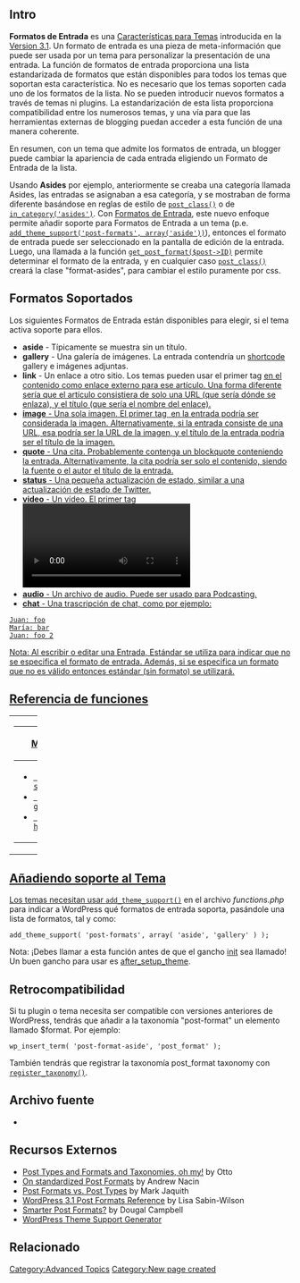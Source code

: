 {{Languages|
{{en|Post Formats}}
{{es|Formatos de Entrada}}
{{ja|Post Formats}}
{{pt-br|Formatos de Posts}}
{{ru|Форматы записей}}
{{zh-cn|文章形式}}
{{zh-tw|文章格式}}
}}

{{Stub}} 

==Intro==
'''Formatos de Entrada''' es una  [[Característica para Temas|Características para Temas]] introducida en la [[Version 3.1]]. Un formato de entrada es una pieza de meta-información que puede ser usada por un tema para personalizar la presentación de una entrada. La función de formatos de entrada proporciona una lista estandarizada de formatos que están disponibles para todos los temas que soportan esta característica. No es necesario que los temas soporten cada uno de los formatos de la lista. No se pueden introducir nuevos formatos a través de temas ni plugins. La estandarización de esta lista proporciona compatibilidad entre los numerosos temas, y una vía para que las herramientas externas de blogging puedan acceder a esta función de una manera coherente.

En resumen, con un tema que admite los formatos de entrada, un blogger puede cambiar la apariencia de cada entrada eligiendo un Formato de Entrada de la lista.

Usando '''Asides''' por ejemplo, anteriormente se creaba una categoría llamada Asides, las entradas se asignaban a esa categoría, y se mostraban de forma diferente basándose en reglas de estilo de <tt>[[Template_Tags/post_class|post_class()]]</tt> o de <tt>[[Conditional Tags|in_category('asides')]]</tt>.  Con [[Formatos de Entrada]], este nuevo enfoque permite añadir soporte para Formatos de Entrada a un tema (p.e. <tt>[[Function_Reference/add_theme_support|add_theme_support('post-formats', array('aside'))]]</tt>), entonces el formato de entrada puede ser seleccionado en la pantalla de edición de la entrada.  Luego, una llamada a la función <tt>[[Function_Reference/get_post_format|get_post_format($post->ID)]]</tt> permite determinar el formato de la entrada, y en cualquier caso <tt>[[Template_Tags/post_class|post_class()]]</tt> creará la clase "format-asides", para cambiar el estilo puramente por css.

==Formatos Soportados==

Los siguientes Formatos de Entrada están disponibles para elegir, si el tema activa soporte para ellos.

* '''aside''' - Típicamente se muestra sin un título.
* '''gallery''' - Una galería de imágenes. La entrada contendría un [[shortcode]] gallery e imágenes adjuntas.
* '''link''' - Un enlace a otro sitio. Los temas pueden usar el primer tag <a href=””> en el contenido como enlace externo para ese artículo. Una forma diferente sería que el artículo consistiera de solo una URL (que sería dónde se enlaza), y el título (que sería el nombre del enlace).
* '''image''' - Una sola imagen. El primer tag <img /> en la entrada podría ser considerada la imagen. Alternativamente, si la entrada consiste de una URL, esa podría ser la URL de la imagen, y el título de la entrada podría ser el título de la imagen.
* '''quote''' -  Una cita. Probablemente contenga un blockquote conteniendo la entrada. Alternativamente, la cita podría ser solo el contenido, siendo la fuente o el autor el título de la entrada.
* '''status''' - Una pequeña actualización de estado, similar a una actualización de estado de Twitter.
* '''video''' - Un vídeo. El primer tag <video /> o el primer object/embed en la entrada podría ser considerador el vídeo. De forma alternativa, si la entrada consiste solo de una URL, esa sería la URL del vídeo. Podría incluso contener el vídeo como un adjunto la entrada si existe soporte para vídeo en el blog.
* '''audio''' - Un archivo de audio. Puede ser usado para Podcasting.
* '''chat''' - Una trascripción de chat, como por ejemplo:
<pre>
Juan: foo
María: bar
Juan: foo 2
</pre>

Nota: Al escribir o editar una Entrada, Estándar se utiliza para indicar que no se especifica el formato de entrada. Además, si se especifica un formato que no es válido entonces estándar (sin formato) se utilizará.

== Referencia de funciones ==

{| cellspacing="10" width="100%"
|- valign="top"
| width="50%" |

{| class="widefat"
|- style="background:#464646; color:#d7d7d7;"
! '''Main Functions'''
|-
|
* <tt>[[Function_Reference/set_post_format | set_post_format()]]</tt>
* <tt>[[Function_Reference/get_post_format | get_post_format()]]</tt>
* <tt>[[Function_Reference/has_post_format | has_post_format()]]</tt>
|}

| width="50%" |

{| class="widefat"
|- style="background:#464646; color:#d7d7d7;"
! '''Other Functions'''
|-
|
* <tt>[[Function_Reference/get_post_format_link | get_post_format_link()]]</tt>
* <tt>[[Function_Reference/get_post_format_string | get_post_format_string()]]</tt>
|}
|}

== Añadiendo soporte al Tema ==

Los temas necesitan usar <tt>[[Function_Reference/add_theme_support|add_theme_support()]]</tt> en el archivo  ''functions.php'' para indicar a WordPress qué formatos de entrada soporta, pasándole una lista de formatos, tal y como:

<pre>add_theme_support( 'post-formats', array( 'aside', 'gallery' ) );</pre>

Nota: ¡Debes llamar a esta función antes de que el gancho [[Plugin_API/Action_Reference/init|init]] sea llamado! Un buen gancho para usar es [[Plugin_API/Action_Reference/after_setup_theme|after_setup_theme]].


== Retrocompatibilidad ==

Si tu plugin o tema necesita ser compatible con versiones anteriores de WordPress, tendrás que añadir a la taxonomía "post-format" un elemento llamado $format. Por ejemplo:

<pre>
wp_insert_term( 'post-format-aside', 'post_format' );
</pre>

También tendrás que registrar la taxonomía post_format taxonomy con <tt>[[Function_Reference/register_taxonomy|register_taxonomy()]]</tt>.


== Archivo fuente ==
* {{Trac|wp-includes/post.php}}

== Recursos Externos  ==

* [http://ottopress.com/2010/post-types-and-formats-and-taxonomies-oh-my/ Post Types and Formats and Taxonomies, oh my!] by Otto
* [http://andrewnacin.com/2011/01/27/on-standardized-post-formats/ On standardized Post Formats] by Andrew Nacin
* [http://markjaquith.wordpress.com/2010/11/12/post-formats-vs-custom-post-types/ Post Formats vs. Post Types] by Mark Jaquith
* [http://lisasabin-wilson.com/wordpress-3-1-post-formats-reference WordPress 3.1 Post Formats Reference] by Lisa Sabin-Wilson
* [http://dougal.gunters.org/blog/2010/12/10/smarter-post-formats Smarter Post Formats?] by Dougal Campbell
* [http://generatewp.com/theme-support/ WordPress Theme Support Generator]

== Relacionado ==
{{Post Formats}}

{{Theme Support}}

[[Category:Advanced Topics]]
[[Category:New page created]]